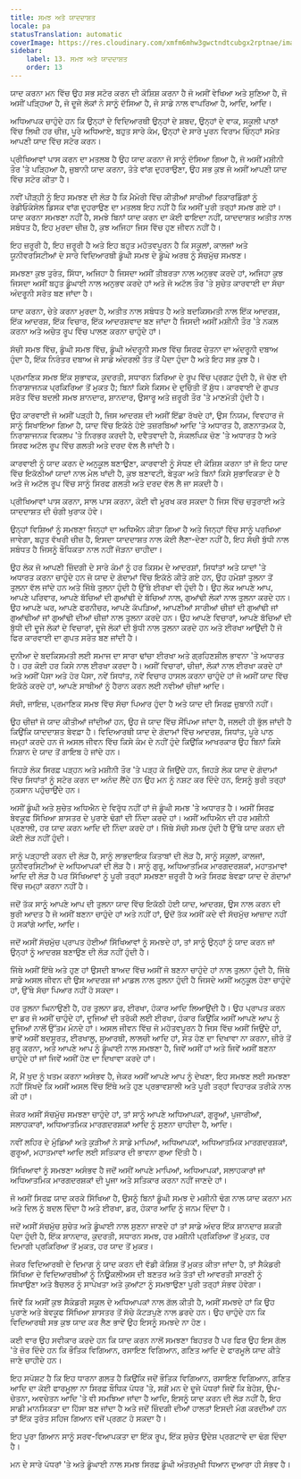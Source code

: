 ```yaml
---
title: ਸਮਝ ਅਤੇ ਯਾਦਦਾਸ਼ਤ
locale: pa
statusTranslation: automatic
coverImage: https://res.cloudinary.com/xmfm6mhw3gwctndtcubgx2rptnae/image/upload/v1740337243/small_cover_educacion_fundamental_a051170f1c.webp
sidebar:
    label: 13. ਸਮਝ ਅਤੇ ਯਾਦਦਾਸ਼ਤ
    order: 13
---
```

ਯਾਦ ਕਰਨਾ ਮਨ ਵਿੱਚ ਉਹ ਸਭ ਸਟੋਰ ਕਰਨ ਦੀ ਕੋਸ਼ਿਸ਼ ਕਰਨਾ ਹੈ ਜੋ ਅਸੀਂ ਵੇਖਿਆ ਅਤੇ ਸੁਣਿਆ ਹੈ, ਜੋ ਅਸੀਂ ਪੜ੍ਹਿਆ ਹੈ, ਜੋ ਦੂਜੇ ਲੋਕਾਂ ਨੇ ਸਾਨੂੰ ਦੱਸਿਆ ਹੈ, ਜੋ ਸਾਡੇ ਨਾਲ ਵਾਪਰਿਆ ਹੈ, ਆਦਿ, ਆਦਿ।

ਅਧਿਆਪਕ ਚਾਹੁੰਦੇ ਹਨ ਕਿ ਉਨ੍ਹਾਂ ਦੇ ਵਿਦਿਆਰਥੀ ਉਨ੍ਹਾਂ ਦੇ ਸ਼ਬਦ, ਉਨ੍ਹਾਂ ਦੇ ਵਾਕ, ਸਕੂਲੀ ਪਾਠਾਂ ਵਿੱਚ ਲਿਖੀ ਹਰ ਚੀਜ਼, ਪੂਰੇ ਅਧਿਆਏ, ਬਹੁਤ ਸਾਰੇ ਕੰਮ, ਉਨ੍ਹਾਂ ਦੇ ਸਾਰੇ ਪੂਰਨ ਵਿਰਾਮ ਚਿੰਨ੍ਹਾਂ ਸਮੇਤ ਆਪਣੀ ਯਾਦ ਵਿੱਚ ਸਟੋਰ ਕਰਨ।

ਪ੍ਰੀਖਿਆਵਾਂ ਪਾਸ ਕਰਨ ਦਾ ਮਤਲਬ ਹੈ ਉਹ ਯਾਦ ਕਰਨਾ ਜੋ ਸਾਨੂੰ ਦੱਸਿਆ ਗਿਆ ਹੈ, ਜੋ ਅਸੀਂ ਮਸ਼ੀਨੀ ਤੌਰ 'ਤੇ ਪੜ੍ਹਿਆ ਹੈ, ਜ਼ੁਬਾਨੀ ਯਾਦ ਕਰਨਾ, ਤੋਤੇ ਵਾਂਗ ਦੁਹਰਾਉਣਾ, ਉਹ ਸਭ ਕੁਝ ਜੋ ਅਸੀਂ ਆਪਣੀ ਯਾਦ ਵਿੱਚ ਸਟੋਰ ਕੀਤਾ ਹੈ।

ਨਵੀਂ ਪੀੜ੍ਹੀ ਨੂੰ ਇਹ ਸਮਝਣ ਦੀ ਲੋੜ ਹੈ ਕਿ ਮੈਮੋਰੀ ਵਿੱਚ ਕੀਤੀਆਂ ਸਾਰੀਆਂ ਰਿਕਾਰਡਿੰਗਾਂ ਨੂੰ ਰੇਡੀਓਕੰਸੋਲ ਡਿਸਕ ਵਾਂਗ ਦੁਹਰਾਉਣ ਦਾ ਮਤਲਬ ਇਹ ਨਹੀਂ ਹੈ ਕਿ ਅਸੀਂ ਪੂਰੀ ਤਰ੍ਹਾਂ ਸਮਝ ਗਏ ਹਾਂ। ਯਾਦ ਕਰਨਾ ਸਮਝਣਾ ਨਹੀਂ ਹੈ, ਸਮਝੇ ਬਿਨਾਂ ਯਾਦ ਕਰਨ ਦਾ ਕੋਈ ਫਾਇਦਾ ਨਹੀਂ, ਯਾਦਦਾਸ਼ਤ ਅਤੀਤ ਨਾਲ ਸਬੰਧਤ ਹੈ, ਇਹ ਮੁਰਦਾ ਚੀਜ਼ ਹੈ, ਕੁਝ ਅਜਿਹਾ ਜਿਸ ਵਿੱਚ ਹੁਣ ਜੀਵਨ ਨਹੀਂ ਹੈ।

ਇਹ ਜ਼ਰੂਰੀ ਹੈ, ਇਹ ਜ਼ਰੂਰੀ ਹੈ ਅਤੇ ਇਹ ਬਹੁਤ ਮਹੱਤਵਪੂਰਨ ਹੈ ਕਿ ਸਕੂਲਾਂ, ਕਾਲਜਾਂ ਅਤੇ ਯੂਨੀਵਰਸਿਟੀਆਂ ਦੇ ਸਾਰੇ ਵਿਦਿਆਰਥੀ ਡੂੰਘੀ ਸਮਝ ਦੇ ਡੂੰਘੇ ਅਰਥ ਨੂੰ ਸੱਚਮੁੱਚ ਸਮਝਣ।

ਸਮਝਣਾ ਕੁਝ ਤੁਰੰਤ, ਸਿੱਧਾ, ਅਜਿਹਾ ਹੈ ਜਿਸਦਾ ਅਸੀਂ ਤੀਬਰਤਾ ਨਾਲ ਅਨੁਭਵ ਕਰਦੇ ਹਾਂ, ਅਜਿਹਾ ਕੁਝ ਜਿਸਦਾ ਅਸੀਂ ਬਹੁਤ ਡੂੰਘਾਈ ਨਾਲ ਅਨੁਭਵ ਕਰਦੇ ਹਾਂ ਅਤੇ ਜੋ ਅਟੱਲ ਤੌਰ 'ਤੇ ਸੁਚੇਤ ਕਾਰਵਾਈ ਦਾ ਸੱਚਾ ਅੰਦਰੂਨੀ ਸਰੋਤ ਬਣ ਜਾਂਦਾ ਹੈ।

ਯਾਦ ਕਰਨਾ, ਚੇਤੇ ਕਰਨਾ ਮੁਰਦਾ ਹੈ, ਅਤੀਤ ਨਾਲ ਸਬੰਧਤ ਹੈ ਅਤੇ ਬਦਕਿਸਮਤੀ ਨਾਲ ਇੱਕ ਆਦਰਸ਼, ਇੱਕ ਆਦਰਸ਼, ਇੱਕ ਵਿਚਾਰ, ਇੱਕ ਆਦਰਸ਼ਵਾਦ ਬਣ ਜਾਂਦਾ ਹੈ ਜਿਸਦੀ ਅਸੀਂ ਮਸ਼ੀਨੀ ਤੌਰ 'ਤੇ ਨਕਲ ਕਰਨਾ ਅਤੇ ਅਚੇਤ ਰੂਪ ਵਿੱਚ ਪਾਲਣ ਕਰਨਾ ਚਾਹੁੰਦੇ ਹਾਂ।

ਸੱਚੀ ਸਮਝ ਵਿੱਚ, ਡੂੰਘੀ ਸਮਝ ਵਿੱਚ, ਡੂੰਘੀ ਅੰਦਰੂਨੀ ਸਮਝ ਵਿੱਚ ਸਿਰਫ ਚੇਤਨਾ ਦਾ ਅੰਦਰੂਨੀ ਦਬਾਅ ਹੁੰਦਾ ਹੈ, ਇੱਕ ਨਿਰੰਤਰ ਦਬਾਅ ਜੋ ਸਾਡੇ ਅੰਦਰਲੀ ਤੱਤ ਤੋਂ ਪੈਦਾ ਹੁੰਦਾ ਹੈ ਅਤੇ ਇਹ ਸਭ ਕੁਝ ਹੈ।

ਪ੍ਰਮਾਣਿਕ ਸਮਝ ਇੱਕ ਸੁਭਾਵਕ, ਕੁਦਰਤੀ, ਸਧਾਰਨ ਕਿਰਿਆ ਦੇ ਰੂਪ ਵਿੱਚ ਪ੍ਰਗਟ ਹੁੰਦੀ ਹੈ, ਜੋ ਚੋਣ ਦੀ ਨਿਰਾਸ਼ਾਜਨਕ ਪ੍ਰਕਿਰਿਆ ਤੋਂ ਮੁਕਤ ਹੈ; ਬਿਨਾਂ ਕਿਸੇ ਕਿਸਮ ਦੇ ਦੁਚਿੱਤੀ ਤੋਂ ਸ਼ੁੱਧ। ਕਾਰਵਾਈ ਦੇ ਗੁਪਤ ਸਰੋਤ ਵਿੱਚ ਬਦਲੀ ਸਮਝ ਸ਼ਾਨਦਾਰ, ਸ਼ਾਨਦਾਰ, ਉਸਾਰੂ ਅਤੇ ਜ਼ਰੂਰੀ ਤੌਰ 'ਤੇ ਮਾਣਮੱਤੀ ਹੁੰਦੀ ਹੈ।

ਉਹ ਕਾਰਵਾਈ ਜੋ ਅਸੀਂ ਪੜ੍ਹੀ ਹੈ, ਜਿਸ ਆਦਰਸ਼ ਦੀ ਅਸੀਂ ਇੱਛਾ ਰੱਖਦੇ ਹਾਂ, ਉਸ ਨਿਯਮ, ਵਿਵਹਾਰ ਜੋ ਸਾਨੂੰ ਸਿਖਾਇਆ ਗਿਆ ਹੈ, ਯਾਦ ਵਿੱਚ ਇਕੱਠੇ ਹੋਏ ਤਜ਼ਰਬਿਆਂ ਆਦਿ 'ਤੇ ਅਧਾਰਤ ਹੈ, ਗਣਨਾਤਮਕ ਹੈ, ਨਿਰਾਸ਼ਾਜਨਕ ਵਿਕਲਪ 'ਤੇ ਨਿਰਭਰ ਕਰਦੀ ਹੈ, ਦਵੈਤਵਾਦੀ ਹੈ, ਸੰਕਲਪਿਕ ਚੋਣ 'ਤੇ ਅਧਾਰਤ ਹੈ ਅਤੇ ਸਿਰਫ ਅਟੱਲ ਰੂਪ ਵਿੱਚ ਗਲਤੀ ਅਤੇ ਦਰਦ ਵੱਲ ਲੈ ਜਾਂਦੀ ਹੈ।

ਕਾਰਵਾਈ ਨੂੰ ਯਾਦ ਕਰਨ ਦੇ ਅਨੁਕੂਲ ਬਣਾਉਣਾ, ਕਾਰਵਾਈ ਨੂੰ ਸੋਧਣ ਦੀ ਕੋਸ਼ਿਸ਼ ਕਰਨਾ ਤਾਂ ਜੋ ਇਹ ਯਾਦ ਵਿੱਚ ਇਕੱਠੀਆਂ ਯਾਦਾਂ ਨਾਲ ਮੇਲ ਖਾਂਦੀ ਹੈ, ਕੁਝ ਬਣਾਵਟੀ, ਬੇਤੁਕਾ ਅਤੇ ਬਿਨਾਂ ਕਿਸੇ ਸੁਭਾਵਿਕਤਾ ਦੇ ਹੈ ਅਤੇ ਜੋ ਅਟੱਲ ਰੂਪ ਵਿੱਚ ਸਾਨੂੰ ਸਿਰਫ ਗਲਤੀ ਅਤੇ ਦਰਦ ਵੱਲ ਲੈ ਜਾ ਸਕਦੀ ਹੈ।

ਪ੍ਰੀਖਿਆਵਾਂ ਪਾਸ ਕਰਨਾ, ਸਾਲ ਪਾਸ ਕਰਨਾ, ਕੋਈ ਵੀ ਮੂਰਖ ਕਰ ਸਕਦਾ ਹੈ ਜਿਸ ਵਿੱਚ ਚਤੁਰਾਈ ਅਤੇ ਯਾਦਦਾਸ਼ਤ ਦੀ ਚੰਗੀ ਖੁਰਾਕ ਹੋਵੇ।

ਉਨ੍ਹਾਂ ਵਿਸ਼ਿਆਂ ਨੂੰ ਸਮਝਣਾ ਜਿਨ੍ਹਾਂ ਦਾ ਅਧਿਐਨ ਕੀਤਾ ਗਿਆ ਹੈ ਅਤੇ ਜਿਨ੍ਹਾਂ ਵਿੱਚ ਸਾਨੂੰ ਪਰਖਿਆ ਜਾਵੇਗਾ, ਬਹੁਤ ਵੱਖਰੀ ਚੀਜ਼ ਹੈ, ਇਸਦਾ ਯਾਦਦਾਸ਼ਤ ਨਾਲ ਕੋਈ ਲੈਣਾ-ਦੇਣਾ ਨਹੀਂ ਹੈ, ਇਹ ਸੱਚੀ ਬੁੱਧੀ ਨਾਲ ਸਬੰਧਤ ਹੈ ਜਿਸਨੂੰ ਬੌਧਿਕਤਾ ਨਾਲ ਨਹੀਂ ਜੋੜਨਾ ਚਾਹੀਦਾ।

ਉਹ ਲੋਕ ਜੋ ਆਪਣੀ ਜ਼ਿੰਦਗੀ ਦੇ ਸਾਰੇ ਕੰਮਾਂ ਨੂੰ ਹਰ ਕਿਸਮ ਦੇ ਆਦਰਸ਼ਾਂ, ਸਿਧਾਂਤਾਂ ਅਤੇ ਯਾਦਾਂ 'ਤੇ ਅਧਾਰਤ ਕਰਨਾ ਚਾਹੁੰਦੇ ਹਨ ਜੋ ਯਾਦ ਦੇ ਗੋਦਾਮਾਂ ਵਿੱਚ ਇਕੱਠੇ ਕੀਤੇ ਗਏ ਹਨ, ਉਹ ਹਮੇਸ਼ਾਂ ਤੁਲਨਾ ਤੋਂ ਤੁਲਨਾ ਵੱਲ ਜਾਂਦੇ ਹਨ ਅਤੇ ਜਿੱਥੇ ਤੁਲਨਾ ਹੁੰਦੀ ਹੈ ਉੱਥੇ ਈਰਖਾ ਵੀ ਹੁੰਦੀ ਹੈ। ਉਹ ਲੋਕ ਆਪਣੇ ਆਪ, ਆਪਣੇ ਪਰਿਵਾਰ, ਆਪਣੇ ਬੱਚਿਆਂ ਦੀ ਗੁਆਂਢੀ ਦੇ ਬੱਚਿਆਂ ਨਾਲ, ਗੁਆਂਢੀ ਲੋਕਾਂ ਨਾਲ ਤੁਲਨਾ ਕਰਦੇ ਹਨ। ਉਹ ਆਪਣੇ ਘਰ, ਆਪਣੇ ਫਰਨੀਚਰ, ਆਪਣੇ ਕੱਪੜਿਆਂ, ਆਪਣੀਆਂ ਸਾਰੀਆਂ ਚੀਜ਼ਾਂ ਦੀ ਗੁਆਂਢੀ ਜਾਂ ਗੁਆਂਢੀਆਂ ਜਾਂ ਗੁਆਂਢੀ ਦੀਆਂ ਚੀਜ਼ਾਂ ਨਾਲ ਤੁਲਨਾ ਕਰਦੇ ਹਨ। ਉਹ ਆਪਣੇ ਵਿਚਾਰਾਂ, ਆਪਣੇ ਬੱਚਿਆਂ ਦੀ ਬੁੱਧੀ ਦੀ ਦੂਜੇ ਲੋਕਾਂ ਦੇ ਵਿਚਾਰਾਂ, ਦੂਜੇ ਲੋਕਾਂ ਦੀ ਬੁੱਧੀ ਨਾਲ ਤੁਲਨਾ ਕਰਦੇ ਹਨ ਅਤੇ ਈਰਖਾ ਆਉਂਦੀ ਹੈ ਜੋ ਫਿਰ ਕਾਰਵਾਈ ਦਾ ਗੁਪਤ ਸਰੋਤ ਬਣ ਜਾਂਦੀ ਹੈ।

ਦੁਨੀਆ ਦੇ ਬਦਕਿਸਮਤੀ ਲਈ ਸਮਾਜ ਦਾ ਸਾਰਾ ਢਾਂਚਾ ਈਰਖਾ ਅਤੇ ਗ੍ਰਹਿਣਸ਼ੀਲ ਭਾਵਨਾ 'ਤੇ ਅਧਾਰਤ ਹੈ। ਹਰ ਕੋਈ ਹਰ ਕਿਸੇ ਨਾਲ ਈਰਖਾ ਕਰਦਾ ਹੈ। ਅਸੀਂ ਵਿਚਾਰਾਂ, ਚੀਜ਼ਾਂ, ਲੋਕਾਂ ਨਾਲ ਈਰਖਾ ਕਰਦੇ ਹਾਂ ਅਤੇ ਅਸੀਂ ਪੈਸਾ ਅਤੇ ਹੋਰ ਪੈਸਾ, ਨਵੇਂ ਸਿਧਾਂਤ, ਨਵੇਂ ਵਿਚਾਰ ਹਾਸਲ ਕਰਨਾ ਚਾਹੁੰਦੇ ਹਾਂ ਜੋ ਅਸੀਂ ਯਾਦ ਵਿੱਚ ਇਕੱਠੇ ਕਰਦੇ ਹਾਂ, ਆਪਣੇ ਸਾਥੀਆਂ ਨੂੰ ਹੈਰਾਨ ਕਰਨ ਲਈ ਨਵੀਆਂ ਚੀਜ਼ਾਂ ਆਦਿ।

ਸੱਚੀ, ਜਾਇਜ਼, ਪ੍ਰਮਾਣਿਕ ਸਮਝ ਵਿੱਚ ਸੱਚਾ ਪਿਆਰ ਹੁੰਦਾ ਹੈ ਅਤੇ ਯਾਦ ਦੀ ਸਿਰਫ਼ ਜ਼ੁਬਾਨੀ ਨਹੀਂ।

ਉਹ ਚੀਜ਼ਾਂ ਜੋ ਯਾਦ ਕੀਤੀਆਂ ਜਾਂਦੀਆਂ ਹਨ, ਉਹ ਜੋ ਯਾਦ ਵਿੱਚ ਸੌਂਪਿਆ ਜਾਂਦਾ ਹੈ, ਜਲਦੀ ਹੀ ਭੁੱਲ ਜਾਂਦੀ ਹੈ ਕਿਉਂਕਿ ਯਾਦਦਾਸ਼ਤ ਬੇਵਫ਼ਾ ਹੈ। ਵਿਦਿਆਰਥੀ ਯਾਦ ਦੇ ਗੋਦਾਮਾਂ ਵਿੱਚ ਆਦਰਸ਼, ਸਿਧਾਂਤ, ਪੂਰੇ ਪਾਠ ਜਮ੍ਹਾਂ ਕਰਦੇ ਹਨ ਜੋ ਅਸਲ ਜੀਵਨ ਵਿੱਚ ਕਿਸੇ ਕੰਮ ਦੇ ਨਹੀਂ ਹੁੰਦੇ ਕਿਉਂਕਿ ਆਖਰਕਾਰ ਉਹ ਬਿਨਾਂ ਕਿਸੇ ਨਿਸ਼ਾਨ ਦੇ ਯਾਦ ਤੋਂ ਗਾਇਬ ਹੋ ਜਾਂਦੇ ਹਨ।

ਜਿਹੜੇ ਲੋਕ ਸਿਰਫ਼ ਪੜ੍ਹਨ ਅਤੇ ਮਸ਼ੀਨੀ ਤੌਰ 'ਤੇ ਪੜ੍ਹ ਕੇ ਜਿਉਂਦੇ ਹਨ, ਜਿਹੜੇ ਲੋਕ ਯਾਦ ਦੇ ਗੋਦਾਮਾਂ ਵਿੱਚ ਸਿਧਾਂਤਾਂ ਨੂੰ ਸਟੋਰ ਕਰਨ ਦਾ ਅਨੰਦ ਲੈਂਦੇ ਹਨ ਉਹ ਮਨ ਨੂੰ ਨਸ਼ਟ ਕਰ ਦਿੰਦੇ ਹਨ, ਇਸਨੂੰ ਬੁਰੀ ਤਰ੍ਹਾਂ ਨੁਕਸਾਨ ਪਹੁੰਚਾਉਂਦੇ ਹਨ।

ਅਸੀਂ ਡੂੰਘੀ ਅਤੇ ਸੁਚੇਤ ਅਧਿਐਨ ਦੇ ਵਿਰੁੱਧ ਨਹੀਂ ਹਾਂ ਜੋ ਡੂੰਘੀ ਸਮਝ 'ਤੇ ਅਧਾਰਤ ਹੈ। ਅਸੀਂ ਸਿਰਫ਼ ਬੇਵਕੂਫ ਸਿੱਖਿਆ ਸ਼ਾਸਤਰ ਦੇ ਪੁਰਾਣੇ ਢੰਗਾਂ ਦੀ ਨਿੰਦਾ ਕਰਦੇ ਹਾਂ। ਅਸੀਂ ਅਧਿਐਨ ਦੀ ਹਰ ਮਸ਼ੀਨੀ ਪ੍ਰਣਾਲੀ, ਹਰ ਯਾਦ ਕਰਨ ਆਦਿ ਦੀ ਨਿੰਦਾ ਕਰਦੇ ਹਾਂ। ਜਿੱਥੇ ਸੱਚੀ ਸਮਝ ਹੁੰਦੀ ਹੈ ਉੱਥੇ ਯਾਦ ਕਰਨ ਦੀ ਕੋਈ ਲੋੜ ਨਹੀਂ ਹੁੰਦੀ।

ਸਾਨੂੰ ਪੜ੍ਹਾਈ ਕਰਨ ਦੀ ਲੋੜ ਹੈ, ਸਾਨੂੰ ਲਾਭਦਾਇਕ ਕਿਤਾਬਾਂ ਦੀ ਲੋੜ ਹੈ, ਸਾਨੂੰ ਸਕੂਲਾਂ, ਕਾਲਜਾਂ, ਯੂਨੀਵਰਸਿਟੀਆਂ ਦੇ ਅਧਿਆਪਕਾਂ ਦੀ ਲੋੜ ਹੈ। ਸਾਨੂੰ ਗੁਰੂ, ਅਧਿਆਤਮਿਕ ਮਾਰਗਦਰਸ਼ਕਾਂ, ਮਹਾਤਮਾਵਾਂ ਆਦਿ ਦੀ ਲੋੜ ਹੈ ਪਰ ਸਿੱਖਿਆਵਾਂ ਨੂੰ ਪੂਰੀ ਤਰ੍ਹਾਂ ਸਮਝਣਾ ਜ਼ਰੂਰੀ ਹੈ ਅਤੇ ਸਿਰਫ਼ ਬੇਵਫ਼ਾ ਯਾਦ ਦੇ ਗੋਦਾਮਾਂ ਵਿੱਚ ਜਮ੍ਹਾਂ ਕਰਨਾ ਨਹੀਂ ਹੈ।

ਜਦੋਂ ਤੱਕ ਸਾਨੂੰ ਆਪਣੇ ਆਪ ਦੀ ਤੁਲਨਾ ਯਾਦ ਵਿੱਚ ਇਕੱਠੀ ਹੋਈ ਯਾਦ, ਆਦਰਸ਼, ਉਸ ਨਾਲ ਕਰਨ ਦੀ ਬੁਰੀ ਆਦਤ ਹੈ ਜੋ ਅਸੀਂ ਬਣਨਾ ਚਾਹੁੰਦੇ ਹਾਂ ਅਤੇ ਨਹੀਂ ਹਾਂ, ਉਦੋਂ ਤੱਕ ਅਸੀਂ ਕਦੇ ਵੀ ਸੱਚਮੁੱਚ ਆਜ਼ਾਦ ਨਹੀਂ ਹੋ ਸਕਾਂਗੇ ਆਦਿ, ਆਦਿ।

ਜਦੋਂ ਅਸੀਂ ਸੱਚਮੁੱਚ ਪ੍ਰਾਪਤ ਹੋਈਆਂ ਸਿੱਖਿਆਵਾਂ ਨੂੰ ਸਮਝਦੇ ਹਾਂ, ਤਾਂ ਸਾਨੂੰ ਉਨ੍ਹਾਂ ਨੂੰ ਯਾਦ ਕਰਨ ਜਾਂ ਉਨ੍ਹਾਂ ਨੂੰ ਆਦਰਸ਼ ਬਣਾਉਣ ਦੀ ਲੋੜ ਨਹੀਂ ਹੁੰਦੀ ਹੈ।

ਜਿੱਥੇ ਅਸੀਂ ਇੱਥੇ ਅਤੇ ਹੁਣ ਹਾਂ ਉਸਦੀ ਬਾਅਦ ਵਿੱਚ ਅਸੀਂ ਜੋ ਬਣਨਾ ਚਾਹੁੰਦੇ ਹਾਂ ਨਾਲ ਤੁਲਨਾ ਹੁੰਦੀ ਹੈ, ਜਿੱਥੇ ਸਾਡੇ ਅਸਲ ਜੀਵਨ ਦੀ ਉਸ ਆਦਰਸ਼ ਜਾਂ ਮਾਡਲ ਨਾਲ ਤੁਲਨਾ ਹੁੰਦੀ ਹੈ ਜਿਸਦੇ ਅਸੀਂ ਅਨੁਕੂਲ ਹੋਣਾ ਚਾਹੁੰਦੇ ਹਾਂ, ਉੱਥੇ ਸੱਚਾ ਪਿਆਰ ਨਹੀਂ ਹੋ ਸਕਦਾ।

ਹਰ ਤੁਲਨਾ ਘਿਨਾਉਣੀ ਹੈ, ਹਰ ਤੁਲਨਾ ਡਰ, ਈਰਖਾ, ਹੰਕਾਰ ਆਦਿ ਲਿਆਉਂਦੀ ਹੈ। ਉਹ ਪ੍ਰਾਪਤ ਕਰਨ ਦਾ ਡਰ ਜੋ ਅਸੀਂ ਚਾਹੁੰਦੇ ਹਾਂ, ਦੂਜਿਆਂ ਦੀ ਤਰੱਕੀ ਲਈ ਈਰਖਾ, ਹੰਕਾਰ ਕਿਉਂਕਿ ਅਸੀਂ ਆਪਣੇ ਆਪ ਨੂੰ ਦੂਜਿਆਂ ਨਾਲੋਂ ਉੱਤਮ ਮੰਨਦੇ ਹਾਂ। ਅਸਲ ਜੀਵਨ ਵਿੱਚ ਜੋ ਮਹੱਤਵਪੂਰਨ ਹੈ ਜਿਸ ਵਿੱਚ ਅਸੀਂ ਜਿਉਂਦੇ ਹਾਂ, ਭਾਵੇਂ ਅਸੀਂ ਬਦਸੂਰਤ, ਈਰਖਾਲੂ, ਸੁਆਰਥੀ, ਲਾਲਚੀ ਆਦਿ ਹਾਂ, ਸੰਤ ਹੋਣ ਦਾ ਦਿਖਾਵਾ ਨਾ ਕਰਨਾ, ਜ਼ੀਰੋ ਤੋਂ ਸ਼ੁਰੂ ਕਰਨਾ, ਅਤੇ ਆਪਣੇ ਆਪ ਨੂੰ ਡੂੰਘਾਈ ਨਾਲ ਸਮਝਣਾ ਹੈ, ਜਿਵੇਂ ਅਸੀਂ ਹਾਂ ਅਤੇ ਜਿਵੇਂ ਅਸੀਂ ਬਣਨਾ ਚਾਹੁੰਦੇ ਹਾਂ ਜਾਂ ਜਿਵੇਂ ਅਸੀਂ ਹੋਣ ਦਾ ਦਿਖਾਵਾ ਕਰਦੇ ਹਾਂ।

ਮੈਂ, ਮੈਂ ਖੁਦ ਨੂੰ ਖਤਮ ਕਰਨਾ ਅਸੰਭਵ ਹੈ, ਜੇਕਰ ਅਸੀਂ ਆਪਣੇ ਆਪ ਨੂੰ ਦੇਖਣਾ, ਇਹ ਸਮਝਣ ਲਈ ਸਮਝਣਾ ਨਹੀਂ ਸਿੱਖਦੇ ਕਿ ਅਸੀਂ ਅਸਲ ਵਿੱਚ ਇੱਥੇ ਅਤੇ ਹੁਣ ਪ੍ਰਭਾਵਸ਼ਾਲੀ ਅਤੇ ਪੂਰੀ ਤਰ੍ਹਾਂ ਵਿਹਾਰਕ ਤਰੀਕੇ ਨਾਲ ਕੀ ਹਾਂ।

ਜੇਕਰ ਅਸੀਂ ਸੱਚਮੁੱਚ ਸਮਝਣਾ ਚਾਹੁੰਦੇ ਹਾਂ, ਤਾਂ ਸਾਨੂੰ ਆਪਣੇ ਅਧਿਆਪਕਾਂ, ਗੁਰੂਆਂ, ਪੁਜਾਰੀਆਂ, ਸਲਾਹਕਾਰਾਂ, ਅਧਿਆਤਮਿਕ ਮਾਰਗਦਰਸ਼ਕਾਂ ਆਦਿ ਨੂੰ ਸੁਣਨਾ ਚਾਹੀਦਾ ਹੈ, ਆਦਿ।

ਨਵੀਂ ਲਹਿਰ ਦੇ ਮੁੰਡਿਆਂ ਅਤੇ ਕੁੜੀਆਂ ਨੇ ਸਾਡੇ ਮਾਪਿਆਂ, ਅਧਿਆਪਕਾਂ, ਅਧਿਆਤਮਿਕ ਮਾਰਗਦਰਸ਼ਕਾਂ, ਗੁਰੂਆਂ, ਮਹਾਤਮਾਵਾਂ ਆਦਿ ਲਈ ਸਤਿਕਾਰ ਦੀ ਭਾਵਨਾ ਗੁਆ ਦਿੱਤੀ ਹੈ।

ਸਿੱਖਿਆਵਾਂ ਨੂੰ ਸਮਝਣਾ ਅਸੰਭਵ ਹੈ ਜਦੋਂ ਅਸੀਂ ਆਪਣੇ ਮਾਪਿਆਂ, ਅਧਿਆਪਕਾਂ, ਸਲਾਹਕਾਰਾਂ ਜਾਂ ਅਧਿਆਤਮਿਕ ਮਾਰਗਦਰਸ਼ਕਾਂ ਦੀ ਪੂਜਾ ਅਤੇ ਸਤਿਕਾਰ ਕਰਨਾ ਨਹੀਂ ਜਾਣਦੇ ਹਾਂ।

ਜੋ ਅਸੀਂ ਸਿਰਫ਼ ਯਾਦ ਕਰਕੇ ਸਿੱਖਿਆ ਹੈ, ਉਸਨੂੰ ਬਿਨਾਂ ਡੂੰਘੀ ਸਮਝ ਦੇ ਮਸ਼ੀਨੀ ਢੰਗ ਨਾਲ ਯਾਦ ਕਰਨਾ ਮਨ ਅਤੇ ਦਿਲ ਨੂੰ ਬਦਲ ਦਿੰਦਾ ਹੈ ਅਤੇ ਈਰਖਾ, ਡਰ, ਹੰਕਾਰ ਆਦਿ ਨੂੰ ਜਨਮ ਦਿੰਦਾ ਹੈ।

ਜਦੋਂ ਅਸੀਂ ਸੱਚਮੁੱਚ ਸੁਚੇਤ ਅਤੇ ਡੂੰਘਾਈ ਨਾਲ ਸੁਣਨਾ ਜਾਣਦੇ ਹਾਂ ਤਾਂ ਸਾਡੇ ਅੰਦਰ ਇੱਕ ਸ਼ਾਨਦਾਰ ਸ਼ਕਤੀ ਪੈਦਾ ਹੁੰਦੀ ਹੈ, ਇੱਕ ਸ਼ਾਨਦਾਰ, ਕੁਦਰਤੀ, ਸਧਾਰਨ ਸਮਝ, ਹਰ ਮਸ਼ੀਨੀ ਪ੍ਰਕਿਰਿਆ ਤੋਂ ਮੁਕਤ, ਹਰ ਦਿਮਾਗੀ ਪ੍ਰਕਿਰਿਆ ਤੋਂ ਮੁਕਤ, ਹਰ ਯਾਦ ਤੋਂ ਮੁਕਤ।

ਜੇਕਰ ਵਿਦਿਆਰਥੀ ਦੇ ਦਿਮਾਗ ਨੂੰ ਯਾਦ ਕਰਨ ਦੀ ਵੱਡੀ ਕੋਸ਼ਿਸ਼ ਤੋਂ ਮੁਕਤ ਕੀਤਾ ਜਾਂਦਾ ਹੈ, ਤਾਂ ਸੈਕੰਡਰੀ ਸਿੱਖਿਆ ਦੇ ਵਿਦਿਆਰਥੀਆਂ ਨੂੰ ਨਿਊਕਲੀਅਸ ਦੀ ਬਣਤਰ ਅਤੇ ਤੱਤਾਂ ਦੀ ਆਵਰਤੀ ਸਾਰਣੀ ਨੂੰ ਸਿਖਾਉਣਾ ਅਤੇ ਬੈਚਲਰ ਨੂੰ ਸਾਪੇਖਤਾ ਅਤੇ ਕੁਆਂਟਾ ਨੂੰ ਸਮਝਾਉਣਾ ਪੂਰੀ ਤਰ੍ਹਾਂ ਸੰਭਵ ਹੋਵੇਗਾ।

ਜਿਵੇਂ ਕਿ ਅਸੀਂ ਕੁਝ ਸੈਕੰਡਰੀ ਸਕੂਲ ਦੇ ਅਧਿਆਪਕਾਂ ਨਾਲ ਗੱਲ ਕੀਤੀ ਹੈ, ਅਸੀਂ ਸਮਝਦੇ ਹਾਂ ਕਿ ਉਹ ਪੁਰਾਣੇ ਅਤੇ ਬੇਵਕੂਫ ਸਿੱਖਿਆ ਸ਼ਾਸਤਰ ਤੋਂ ਸੱਚੇ ਕੱਟੜਪੁਣੇ ਨਾਲ ਡਰਦੇ ਹਨ। ਉਹ ਚਾਹੁੰਦੇ ਹਨ ਕਿ ਵਿਦਿਆਰਥੀ ਸਭ ਕੁਝ ਯਾਦ ਕਰ ਲੈਣ ਭਾਵੇਂ ਉਹ ਇਸਨੂੰ ਸਮਝਦੇ ਨਾ ਹੋਣ।

ਕਈ ਵਾਰ ਉਹ ਸਵੀਕਾਰ ਕਰਦੇ ਹਨ ਕਿ ਯਾਦ ਕਰਨ ਨਾਲੋਂ ਸਮਝਣਾ ਬਿਹਤਰ ਹੈ ਪਰ ਫਿਰ ਉਹ ਇਸ ਗੱਲ 'ਤੇ ਜ਼ੋਰ ਦਿੰਦੇ ਹਨ ਕਿ ਭੌਤਿਕ ਵਿਗਿਆਨ, ਰਸਾਇਣ ਵਿਗਿਆਨ, ਗਣਿਤ ਆਦਿ ਦੇ ਫਾਰਮੂਲੇ ਯਾਦ ਕੀਤੇ ਜਾਣੇ ਚਾਹੀਦੇ ਹਨ।

ਇਹ ਸਪੱਸ਼ਟ ਹੈ ਕਿ ਇਹ ਧਾਰਨਾ ਗਲਤ ਹੈ ਕਿਉਂਕਿ ਜਦੋਂ ਭੌਤਿਕ ਵਿਗਿਆਨ, ਰਸਾਇਣ ਵਿਗਿਆਨ, ਗਣਿਤ ਆਦਿ ਦਾ ਕੋਈ ਫਾਰਮੂਲਾ ਨਾ ਸਿਰਫ਼ ਬੌਧਿਕ ਪੱਧਰ 'ਤੇ, ਸਗੋਂ ਮਨ ਦੇ ਦੂਜੇ ਪੱਧਰਾਂ ਜਿਵੇਂ ਕਿ ਬੇਹੋਸ਼, ਉਪ-ਚੇਤਨਾ, ਅਵਚੇਤਨ ਆਦਿ 'ਤੇ ਵੀ ਸਮਝਿਆ ਜਾਂਦਾ ਹੈ ਆਦਿ, ਇਸਨੂੰ ਯਾਦ ਕਰਨ ਦੀ ਲੋੜ ਨਹੀਂ ਹੈ, ਇਹ ਸਾਡੀ ਮਾਨਸਿਕਤਾ ਦਾ ਹਿੱਸਾ ਬਣ ਜਾਂਦਾ ਹੈ ਅਤੇ ਜਦੋਂ ਜ਼ਿੰਦਗੀ ਦੀਆਂ ਹਾਲਤਾਂ ਇਸਦੀ ਮੰਗ ਕਰਦੀਆਂ ਹਨ ਤਾਂ ਇੱਕ ਤੁਰੰਤ ਸਹਿਜ ਗਿਆਨ ਵਜੋਂ ਪ੍ਰਗਟ ਹੋ ਸਕਦਾ ਹੈ।

ਇਹ ਪੂਰਾ ਗਿਆਨ ਸਾਨੂੰ ਸਰਵ-ਵਿਆਪਕਤਾ ਦਾ ਇੱਕ ਰੂਪ, ਇੱਕ ਸੁਚੇਤ ਉਦੇਸ਼ ਪ੍ਰਗਟਾਵੇ ਦਾ ਢੰਗ ਦਿੰਦਾ ਹੈ।

ਮਨ ਦੇ ਸਾਰੇ ਪੱਧਰਾਂ 'ਤੇ ਅਤੇ ਡੂੰਘਾਈ ਨਾਲ ਸਮਝ ਸਿਰਫ਼ ਡੂੰਘੀ ਅੰਤਰਮੁਖੀ ਧਿਆਨ ਦੁਆਰਾ ਹੀ ਸੰਭਵ ਹੈ।
